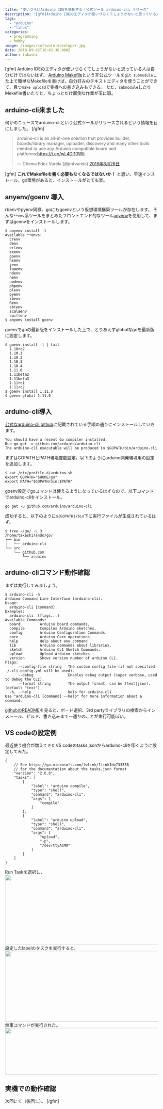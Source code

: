 ```yaml
---
title: "使いづらいArduino IDEを脱却する！公式ツール arduino-cli リリース"
description: "[gfm]Arduino IDEのエディタが使いづらくてしょうがないと思っている人は自分だけではないはず。[Arduino Makefile](https://..."
tags:
  - "arduino"
  - "linux"
categories:
  - programming
  - hobby
image: /images/software-developer.jpg
date: 2018-09-02T16:43:30.000Z
author: takashi
---
```



[gfm]
Arduino IDEのエディタが使いづらくてしょうがないと思っている人は自分だけではないはず。
[Arduino Makefile](https://github.com/sudar/Arduino-Makefile)という非公式ツールを`git submodule`した上で簡単なMakefileを書けば、自分好みのテキストエディタを使うことができて、且つ`make upload`で実機への書き込みもできる。
ただ、`submodule`したりMekefile書いたりと、ちょっとだけ面倒な作業が玉に瑕。
## arduino-cli来ました
何かのニュースでarduino-cliという公式ツールがリリースされるという情報を目にしました。
[/gfm]
<blockquote class="twitter-tweet" data-lang="ja"><p lang="en" dir="ltr">arduino-cli is an all-in-one solution that provides builder, boards/library manager, uploader, discovery and many other tools needed to use any Arduino compatible board and platforms:<a href="https://t.co/wL4DI10Wlt">https://t.co/wL4DI10Wlt</a></p>&mdash; Chema Fdez Varela (@jmfvarela) <a href="https://twitter.com/jmfvarela/status/1033696129844699136?ref_src=twsrc%5Etfw">2018年8月26日</a></blockquote>

[gfm]
**これでMakefileを書く必要もなくなるではないか！**
と思い、早速インストール。go環境があると、インストールがとても楽。
## anyenv/goenv 導入
rbenvやpyenv同様、goにもgoenvという仮想環境構築ツールが存在します。
そんな`**env`系ツールをまとめたフロントエンド的なツール[anyenv](https://github.com/riywo/anyenv)を使用して、まずはgoenvをインストールします。
```
$ anyenv install -l
Available **envs:
  crenv
  denv
  erlenv
  exenv
  goenv
  hsenv
  jenv
  luaenv
  ndenv
  nenv
  nodenv
  phpenv
  plenv
  pyenv
  rbenv
  Renv
  sbtenv
  scalaenv
  swiftenv
$ anyenv install goenv
```
goenvでgoの最新版をインストールした上で、とりあえずglobalなgoを最新版に設定します。
```
$ goenv install -l | tail
  1.10rc2
  1.10.1
  1.10.2
  1.10.3
  1.10.4
  1.11.0
  1.11beta2
  1.11beta3
  1.11rc1
  1.11rc2
$ goenv install 1.11.0
$ goenv global 1.11.0
```
## arduino-cli導入
[公式なarduino-cli github](https://github.com/arduino/arduino-cli)に記載されている手順の通りにインストールしていきます。
```
You should have a recent Go compiler installed.
Run go get -u github.com/arduino/arduino-cli
The arduino-cli executable will be produced in $GOPATH/bin/arduino-cli
```
まずはGOPATHとPATH環境変数設定。以下のようにarduino開発環境用の設定を追加します。
```
$ cat /etc/profile.d/arduino.sh
export GOPATH="$HOME/go"
export PATH="$GOPATH/bin:$PATH"
```
goenv設定でgoコマンドは使えるようになっているはずなので、以下コマンドでarduino-cliをインストール。
```
go get -u github.com/arduino/arduino-cli
```
成功すると、以下のように`${GOPATH}/bin`下に実行ファイルが生成されているはず。
```
$ tree ~/go/ -L 3
/home/takashi7ando/go/
├── bin
│   └── arduino-cli
└── src
    └── github.com
        └── arduino
```
## arduino-cliコマンド動作確認
まずは実行してみましょう。
```
$ arduino-cli -h
Arduino Command Line Interface (arduino-cli).
Usage:
  arduino-cli [command]
Examples:
  arduino-cli  [flags...]
Available Commands:
  board         Arduino board commands.
  compile       Compiles Arduino sketches.
  config        Arduino Configuration Commands.
  core          Arduino Core operations.
  help          Help about any command
  lib           Arduino commands about libraries.
  sketch        Arduino CLI Sketch Commands.
  upload        Upload Arduino sketches.
  version       Shows version number of arduino CLI.
Flags:
      --config-file string   The custom config file (if not specified ./.cli-config.yml will be used).
      --debug                Enables debug output (super verbose, used to debug the CLI).
      --format string        The output format, can be [text|json]. (default "text")
  -h, --help                 help for arduino-cli
Use "arduino-cli [command] --help" for more information about a command.
```
[githubのREADME](https://github.com/arduino/arduino-cli)を見ると、ボード選択、3rd partyライブラリの検索からインストール、ビルド、書き込みまで一通りのことが実行可能ぽい。
## VS codeの設定例
最近使う機会が増えてきたVS codeのtasks.jsonからarduino-cliを叩くように設定してみた。
```
{
    // See https://go.microsoft.com/fwlink/?LinkId=733558
    // for the documentation about the tasks.json format
    "version": "2.0.0",
    "tasks": [
        {
            "label": "arduino compile",
            "type": "shell",
            "command": "arduino-cli",
            "args": [
                "compile"
            ]
        },
        {
            "label": "arduino upload",
            "type": "shell",
            "command": "arduino-cli",
            "args": [
                "upload",
                "-p",
                "/dev/ttyACM0"
            ]
        }
    ]
}
```
Run Taskを選択し、
<img src="http://tech.blog.uribou.me/wp-content/uploads/sites/2/2018/09/Selection_052.png" alt="" width="957" height="231" class="aligncenter size-full wp-image-2269" />
設定したlabelのタスクを実行すると、
<img src="http://tech.blog.uribou.me/wp-content/uploads/sites/2/2018/09/Selection_053.png" alt="" width="960" height="234" class="aligncenter size-full wp-image-2268" />
無事コマンドが実行された。
<img src="http://tech.blog.uribou.me/wp-content/uploads/sites/2/2018/09/Selection_054.png" alt="" width="742" height="154" class="aligncenter size-full wp-image-2274" />
## 実機での動作確認
次回にて（後回し）。
[/gfm]
